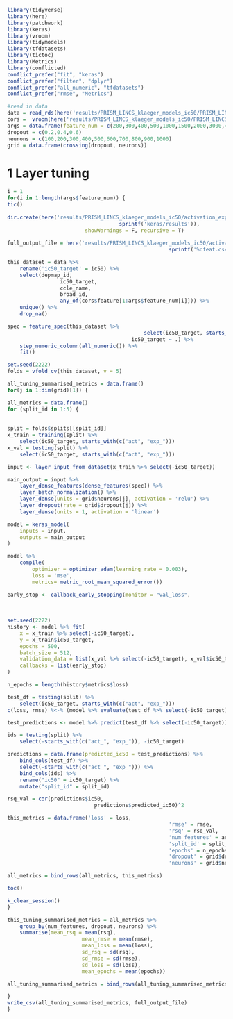 ```r
library(tidyverse)
library(here)
library(patchwork)
library(keras)
library(vroom)
library(tidymodels)
library(tfdatasets)
library(tictoc)
library(Metrics)
library(conflicted)
conflict_prefer("fit", "keras")
conflict_prefer("filter", "dplyr")
conflict_prefer("all_numeric", "tfdatasets")
conflict_prefer("rmse", "Metrics")
```

```r
#read in data
data = read_rds(here('results/PRISM_LINCS_klaeger_models_ic50/PRISM_LINCS_klaeger_data_for_ml_5000feat_ic50.rds.gz'))
cors =  vroom(here('results/PRISM_LINCS_klaeger_models_ic50/PRISM_LINCS_klaeger_data_feature_correlations_ic50.csv'))
args = data.frame(feature_num = c(200,300,400,500,1000,1500,2000,3000,4000,5000))
dropout = c(0.2,0.4,0.6)
neurons = c(100,200,300,400,500,600,700,800,900,1000)
grid = data.frame(crossing(dropout, neurons))
```

# 1 Layer tuning

```r
i = 1
for(i in 1:length(args$feature_num)) {
tic()	
	
dir.create(here('results/PRISM_LINCS_klaeger_models_ic50/activation_expression/regression/', 
									sprintf('keras/results')), 
						 showWarnings = F, recursive = T)
	
full_output_file = here('results/PRISM_LINCS_klaeger_models_ic50/activation_expression/regression/keras/results', 
													sprintf('%dfeat.csv',args$feature_num[i]))

this_dataset = data %>% 
	rename('ic50_target' = ic50) %>% 
	select(depmap_id,
				 ic50_target,
				 ccle_name,
				 broad_id,
				 any_of(cors$feature[1:args$feature_num[i]])) %>% 
	unique() %>% 
	drop_na()

spec = feature_spec(this_dataset %>% 
											select(ic50_target, starts_with(c("act", "exp_"))),
										ic50_target ~ .) %>%
	step_numeric_column(all_numeric()) %>%
	fit()

set.seed(2222)
folds = vfold_cv(this_dataset, v = 5)

all_tuning_summarised_metrics = data.frame()
for(j in 1:dim(grid)[1]) {

all_metrics = data.frame()
for (split_id in 1:5) {
	
	
split = folds$splits[[split_id]]
x_train = training(split) %>% 
	select(ic50_target, starts_with(c("act", "exp_")))
x_val = testing(split) %>% 
	select(ic50_target, starts_with(c("act", "exp_")))

input <- layer_input_from_dataset(x_train %>% select(-ic50_target))

main_output = input %>% 
	layer_dense_features(dense_features(spec)) %>%
	layer_batch_normalization() %>% 
	layer_dense(units = grid$neurons[j], activation = 'relu') %>% 
	layer_dropout(rate = grid$dropout[j]) %>% 
	layer_dense(units = 1, activation = 'linear')

model = keras_model(
	inputs = input,
	outputs = main_output
)

model %>% 
	compile(
		optimizer = optimizer_adam(learning_rate = 0.003),
		loss = 'mse',
		metrics= metric_root_mean_squared_error())

early_stop <- callback_early_stopping(monitor = "val_loss", 
																			patience = 25,
																			min_delta = 0.000006,
																			restore_best_weights = TRUE)
set.seed(2222)
history <- model %>% fit(
	x = x_train %>% select(-ic50_target),
	y = x_train$ic50_target,
	epochs = 500,
	batch_size = 512,
	validation_data = list(x_val %>% select(-ic50_target), x_val$ic50_target),
	callbacks = list(early_stop)
)

n_epochs = length(history$metrics$loss)

test_df = testing(split) %>% 
	select(ic50_target, starts_with(c("act", "exp_")))
c(loss, rmse) %<-% (model %>% evaluate(test_df %>% select(-ic50_target), test_df$ic50_target))

test_predictions <- model %>% predict(test_df %>% select(-ic50_target))

ids = testing(split) %>% 
	select(-starts_with(c("act_", "exp_")), -ic50_target)

predictions = data.frame(predicted_ic50 = test_predictions) %>% 
	bind_cols(test_df) %>% 
	select(-starts_with(c("act_", "exp_"))) %>% 
	bind_cols(ids) %>% 
	rename("ic50" = ic50_target) %>% 
	mutate("split_id" = split_id)

rsq_val = cor(predictions$ic50,
							predictions$predicted_ic50)^2

this_metrics = data.frame('loss' = loss,
													'rmse' = rmse,
													'rsq' = rsq_val,
													'num_features' = args$feature_num[i],
													'split_id' = split_id,
													'epochs' = n_epochs,
													'dropout' = grid$dropout[j],
													'neurons' = grid$neurons[j])

all_metrics = bind_rows(all_metrics, this_metrics)

toc()

k_clear_session()
}

this_tuning_summarised_metrics = all_metrics %>% 
	group_by(num_features, dropout, neurons) %>% 
	summarise(mean_rsq = mean(rsq),
						mean_rmse = mean(rmse),
						mean_loss = mean(loss),
						sd_rsq = sd(rsq),
						sd_rmse = sd(rmse),
						sd_loss = sd(loss),
						mean_epochs = mean(epochs))

all_tuning_summarised_metrics = bind_rows(all_tuning_summarised_metrics, this_tuning_summarised_metrics)

}
write_csv(all_tuning_summarised_metrics, full_output_file)
}
```

